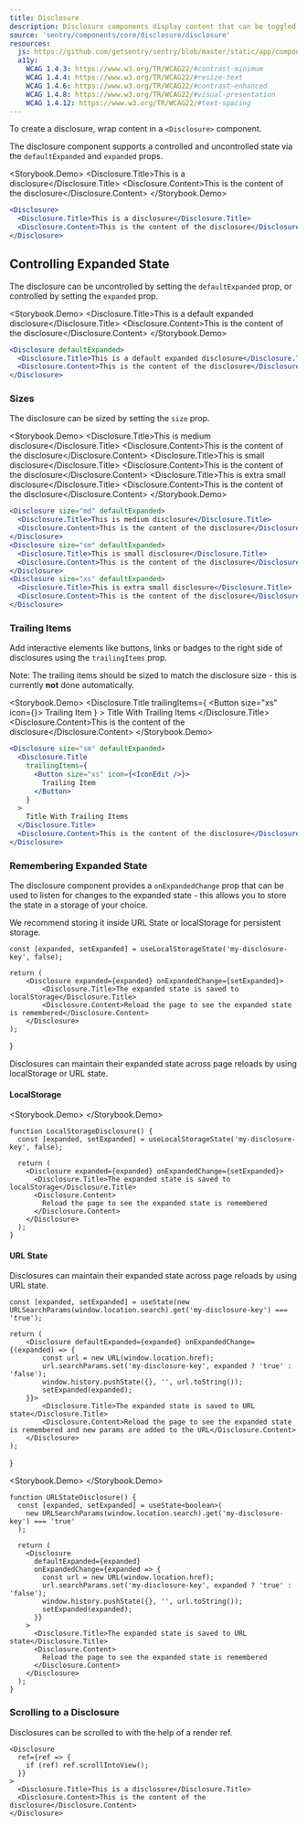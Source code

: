 ```yaml
---
title: Disclosure
description: Disclosure components display content that can be toggled open and closed.
source: 'sentry/components/core/disclosure/disclosure'
resources:
  js: https://github.com/getsentry/sentry/blob/master/static/app/components/core/disclosure/disclosure.tsx
  a11y:
    WCAG 1.4.3: https://www.w3.org/TR/WCAG22/#contrast-minimum
    WCAG 1.4.4: https://www.w3.org/TR/WCAG22/#resize-text
    WCAG 1.4.6: https://www.w3.org/TR/WCAG22/#contrast-enhanced
    WCAG 1.4.8: https://www.w3.org/TR/WCAG22/#visual-presentation
    WCAG 1.4.12: https://www.w3.org/TR/WCAG22/#text-spacing
---
```









To create a disclosure, wrap content in a `<Disclosure>` component.

The disclosure component supports a controlled and uncontrolled state via the `defaultExpanded` and `expanded` props.

<Storybook.Demo>
  <Flex width="100%">
    <Disclosure>
      <Disclosure.Title>This is a disclosure</Disclosure.Title>
      <Disclosure.Content>This is the content of the disclosure</Disclosure.Content>
    </Disclosure>
  </Flex>
</Storybook.Demo>

```jsx
<Disclosure>
  <Disclosure.Title>This is a disclosure</Disclosure.Title>
  <Disclosure.Content>This is the content of the disclosure</Disclosure.Content>
</Disclosure>
```

## Controlling Expanded State

The disclosure can be uncontrolled by setting the `defaultExpanded` prop, or controlled by setting the `expanded` prop.

<Storybook.Demo>
  <Flex width="100%">
    <Disclosure defaultExpanded>
      <Disclosure.Title>This is a default expanded disclosure</Disclosure.Title>
      <Disclosure.Content>This is the content of the disclosure</Disclosure.Content>
    </Disclosure>
  </Flex>
</Storybook.Demo>

```jsx
<Disclosure defaultExpanded>
  <Disclosure.Title>This is a default expanded disclosure</Disclosure.Title>
  <Disclosure.Content>This is the content of the disclosure</Disclosure.Content>
</Disclosure>
```

### Sizes

The disclosure can be sized by setting the `size` prop.

<Storybook.Demo>
  <Flex width="100%">
    <Stack direction="column" justify="center" gap="2xl">
      <Disclosure size="md" defaultExpanded>
        <Disclosure.Title>This is medium disclosure</Disclosure.Title>
        <Disclosure.Content>This is the content of the disclosure</Disclosure.Content>
      </Disclosure>
      <Disclosure size="sm" defaultExpanded>
        <Disclosure.Title>This is small disclosure</Disclosure.Title>
        <Disclosure.Content>This is the content of the disclosure</Disclosure.Content>
      </Disclosure>
      <Disclosure size="xs" defaultExpanded>
        <Disclosure.Title>This is extra small disclosure</Disclosure.Title>
        <Disclosure.Content>This is the content of the disclosure</Disclosure.Content>
      </Disclosure>
    </Stack>
  </Flex>
</Storybook.Demo>

```jsx
<Disclosure size="md" defaultExpanded>
  <Disclosure.Title>This is medium disclosure</Disclosure.Title>
  <Disclosure.Content>This is the content of the disclosure</Disclosure.Content>
</Disclosure>
<Disclosure size="sm" defaultExpanded>
  <Disclosure.Title>This is small disclosure</Disclosure.Title>
  <Disclosure.Content>This is the content of the disclosure</Disclosure.Content>
</Disclosure>
<Disclosure size="xs" defaultExpanded>
  <Disclosure.Title>This is extra small disclosure</Disclosure.Title>
  <Disclosure.Content>This is the content of the disclosure</Disclosure.Content>
</Disclosure>
```

### Trailing Items

Add interactive elements like buttons, links or badges to the right side of disclosures using the `trailingItems` prop.

Note: The trailing items should be sized to match the disclosure size - this is currently **not** done automatically.

<Storybook.Demo>
  <Flex width="100%">
    <Disclosure size="sm" defaultExpanded>
      <Disclosure.Title
        trailingItems={
          <Button size="xs" icon={<IconEdit />}>
            Trailing Item
          </Button>
        }
      >
        Title With Trailing Items
      </Disclosure.Title>
      <Disclosure.Content>This is the content of the disclosure</Disclosure.Content>
    </Disclosure>
  </Flex>
</Storybook.Demo>

```jsx
<Disclosure size="sm" defaultExpanded>
  <Disclosure.Title
    trailingItems={
      <Button size="xs" icon={<IconEdit />}>
        Trailing Item
      </Button>
    }
  >
    Title With Trailing Items
  </Disclosure.Title>
  <Disclosure.Content>This is the content of the disclosure</Disclosure.Content>
</Disclosure>
```

### Remembering Expanded State

The disclosure component provides a `onExpandedChange` prop that can be used to listen for changes to the expanded state - this allows you to store the state in a storage of your choice.

We recommend storing it inside URL State or localStorage for persistent storage.

    const [expanded, setExpanded] = useLocalStorageState('my-disclosure-key', false);

    return (
        <Disclosure expanded={expanded} onExpandedChange={setExpanded}>
            <Disclosure.Title>The expanded state is saved to localStorage</Disclosure.Title>
            <Disclosure.Content>Reload the page to see the expanded state is remembered</Disclosure.Content>
        </Disclosure>
    );

}

Disclosures can maintain their expanded state across page reloads by using localStorage or URL state.

#### LocalStorage

<Storybook.Demo>
  <Flex width="100%">
    <LocalStorageDisclosure />
  </Flex>
</Storybook.Demo>

```tsx
function LocalStorageDisclosure() {
  const [expanded, setExpanded] = useLocalStorageState('my-disclosure-key', false);

  return (
    <Disclosure expanded={expanded} onExpandedChange={setExpanded}>
      <Disclosure.Title>The expanded state is saved to localStorage</Disclosure.Title>
      <Disclosure.Content>
        Reload the page to see the expanded state is remembered
      </Disclosure.Content>
    </Disclosure>
  );
}
```

#### URL State

Disclosures can maintain their expanded state across page reloads by using URL state.

    const [expanded, setExpanded] = useState(new URLSearchParams(window.location.search).get('my-disclosure-key') === 'true');

    return (
        <Disclosure defaultExpanded={expanded} onExpandedChange={(expanded) => {
            const url = new URL(window.location.href);
            url.searchParams.set('my-disclosure-key', expanded ? 'true' : 'false');
            window.history.pushState({}, '', url.toString());
            setExpanded(expanded);
        }}>
            <Disclosure.Title>The expanded state is saved to URL state</Disclosure.Title>
            <Disclosure.Content>Reload the page to see the expanded state is remembered and new params are added to the URL</Disclosure.Content>
        </Disclosure>
    );

}

<Storybook.Demo>
  <Flex width="100%">
    <URLStateDisclosure />
  </Flex>
</Storybook.Demo>

```tsx
function URLStateDisclosure() {
  const [expanded, setExpanded] = useState<boolean>(
    new URLSearchParams(window.location.search).get('my-disclosure-key') === 'true'
  );

  return (
    <Disclosure
      defaultExpanded={expanded}
      onExpandedChange={expanded => {
        const url = new URL(window.location.href);
        url.searchParams.set('my-disclosure-key', expanded ? 'true' : 'false');
        window.history.pushState({}, '', url.toString());
        setExpanded(expanded);
      }}
    >
      <Disclosure.Title>The expanded state is saved to URL state</Disclosure.Title>
      <Disclosure.Content>
        Reload the page to see the expanded state is remembered
      </Disclosure.Content>
    </Disclosure>
  );
}
```

### Scrolling to a Disclosure

Disclosures can be scrolled to with the help of a render ref.

```tsx
<Disclosure
  ref={ref => {
    if (ref) ref.scrollIntoView();
  }}
>
  <Disclosure.Title>This is a disclosure</Disclosure.Title>
  <Disclosure.Content>This is the content of the disclosure</Disclosure.Content>
</Disclosure>
```
